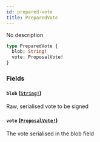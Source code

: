 ```yaml
---
id: prepared-vote
title: PreparedVote
---
```


No description

```graphql
type PreparedVote {
  blob: String!
  vote: ProposalVote!
}
```

### Fields

#### `blob` ([`String!`](/graphql/scalars/string))

Raw, serialised vote to be signed

#### `vote` ([`ProposalVote!`](/graphql/objects/proposal-vote))

The vote serialised in the blob field
